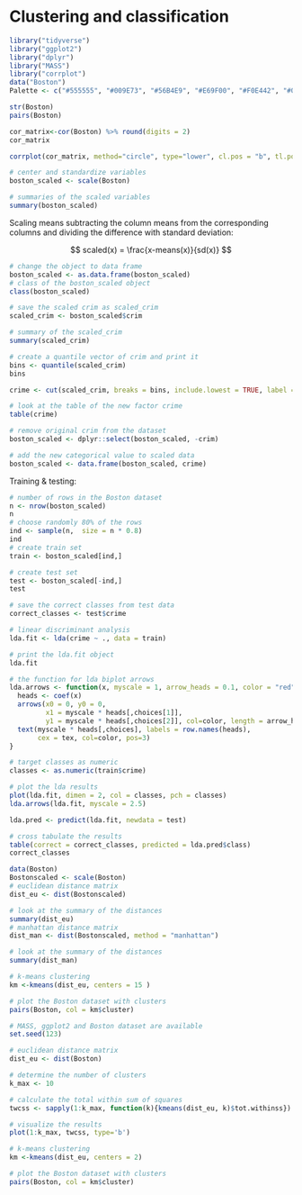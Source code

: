 # Clustering and classification

```r
library("tidyverse")
library("ggplot2")
library("dplyr")
library("MASS")
library("corrplot")
data("Boston")
Palette <- c("#555555", "#009E73", "#56B4E9", "#E69F00", "#F0E442", "#0072B2", "#D55E00", "#CC79A7")
```

```r
str(Boston)
pairs(Boston)

cor_matrix<-cor(Boston) %>% round(digits = 2)
cor_matrix

corrplot(cor_matrix, method="circle", type="lower", cl.pos = "b", tl.pos = "d", tl.cex = 0.6)
```


```r
# center and standardize variables
boston_scaled <- scale(Boston)

# summaries of the scaled variables
summary(boston_scaled)
```
Scaling means  subtracting the column means from the corresponding columns and dividing the difference with standard deviation:

$$
scaled(x) = \frac{x-means(x)}{sd(x)}
$$

```r
# change the object to data frame
boston_scaled <- as.data.frame(boston_scaled)
# class of the boston_scaled object
class(boston_scaled)

# save the scaled crim as scaled_crim
scaled_crim <- boston_scaled$crim

# summary of the scaled_crim
summary(scaled_crim)

# create a quantile vector of crim and print it
bins <- quantile(scaled_crim)
bins

crime <- cut(scaled_crim, breaks = bins, include.lowest = TRUE, label = c("low", "med_low", "med_high", "high"))

# look at the table of the new factor crime
table(crime)

# remove original crim from the dataset
boston_scaled <- dplyr::select(boston_scaled, -crim)

# add the new categorical value to scaled data
boston_scaled <- data.frame(boston_scaled, crime)
```

Training & testing:
```r
# number of rows in the Boston dataset 
n <- nrow(boston_scaled)
n
# choose randomly 80% of the rows
ind <- sample(n,  size = n * 0.8)
ind
# create train set
train <- boston_scaled[ind,]

# create test set 
test <- boston_scaled[-ind,]
test

# save the correct classes from test data
correct_classes <- test$crime

# linear discriminant analysis
lda.fit <- lda(crime ~ ., data = train)

# print the lda.fit object
lda.fit

# the function for lda biplot arrows
lda.arrows <- function(x, myscale = 1, arrow_heads = 0.1, color = "red", tex = 0.75, choices = c(1,2)){
  heads <- coef(x)
  arrows(x0 = 0, y0 = 0, 
         x1 = myscale * heads[,choices[1]], 
         y1 = myscale * heads[,choices[2]], col=color, length = arrow_heads)
  text(myscale * heads[,choices], labels = row.names(heads), 
       cex = tex, col=color, pos=3)
}

# target classes as numeric
classes <- as.numeric(train$crime)

# plot the lda results
plot(lda.fit, dimen = 2, col = classes, pch = classes)
lda.arrows(lda.fit, myscale = 2.5)

lda.pred <- predict(lda.fit, newdata = test)

# cross tabulate the results
table(correct = correct_classes, predicted = lda.pred$class)
correct_classes
```
```r
data(Boston)
Bostonscaled <- scale(Boston)
# euclidean distance matrix
dist_eu <- dist(Bostonscaled)

# look at the summary of the distances
summary(dist_eu)
# manhattan distance matrix
dist_man <- dist(Bostonscaled, method = "manhattan")

# look at the summary of the distances
summary(dist_man)

# k-means clustering
km <-kmeans(dist_eu, centers = 15 )

# plot the Boston dataset with clusters
pairs(Boston, col = km$cluster)

```

```r
# MASS, ggplot2 and Boston dataset are available
set.seed(123)

# euclidean distance matrix
dist_eu <- dist(Boston)

# determine the number of clusters
k_max <- 10

# calculate the total within sum of squares
twcss <- sapply(1:k_max, function(k){kmeans(dist_eu, k)$tot.withinss})

# visualize the results
plot(1:k_max, twcss, type='b')

# k-means clustering
km <-kmeans(dist_eu, centers = 2)

# plot the Boston dataset with clusters
pairs(Boston, col = km$cluster)
```
